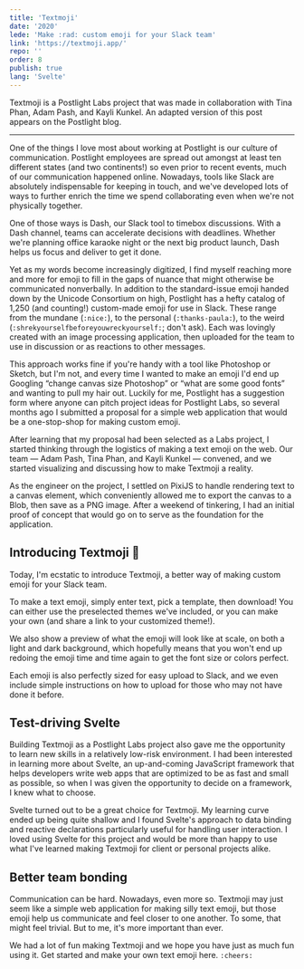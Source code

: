```yaml
---
title: 'Textmoji'
date: '2020'
lede: 'Make :rad: custom emoji for your Slack team'
link: 'https://textmoji.app/'
repo: ''
order: 8
publish: true
lang: 'Svelte'
---
```




<section class="blog-section">

<p><XA href="https://textmoji.app/">Textmoji</XA> is a <XA href="https://postlight.com/labs">Postlight Labs</XA> project that was made in collaboration with Tina Phan, Adam Pash, and Kayli Kunkel. An adapted version of this post appears on the Postlight <XA href="https://postlight.com/insights/introducing-textmoji">blog</XA>.</p>

<hr />

One of the things I love most about working at Postlight is our culture of communication. Postlight employees are spread out amongst at least ten different states (and <XA href="https://postlight.com/insights/meet-postlight-lebanon">two continents</XA>!) so even prior to recent events, much of our communication happened online. Nowadays, tools like Slack are absolutely indispensable for keeping in touch, and we've developed <XA href="https://dashforslack.com/">lots</XA> <XA href="https://postlight.com/insights/remote-workers-are-power-users">of</XA> <XA href="https://postlight.com/insights/using-emoji-based-workflows-in-slack">ways</XA> to further enrich the time we spend collaborating even when we're not physically together.

One of those ways is <XA href="https://postlight.com/labs/dash-for-slack">Dash</XA>, our Slack tool to timebox discussions. With a Dash channel, teams can accelerate decisions with deadlines. Whether we're planning office karaoke night or the next big product launch, Dash helps us focus and deliver to get it done.

Yet as my words become increasingly digitized, I find myself reaching more and more for emoji to fill in the gaps of nuance that might otherwise be communicated nonverbally. In addition to the standard-issue emoji handed down by the Unicode Consortium on high, Postlight has a hefty catalog of 1,250 (and counting!) custom-made emoji for use in Slack. These range from the mundane (`:nice:`), to the personal (`:thanks-paula:`), to the weird (`:shrekyourselfbeforeyouwreckyourself:`; don't ask). Each was lovingly created with an image processing application, then uploaded for the team to use in discussion or as reactions to other messages.

<div class="blog-inset">
  <ZoomImage
    src={slack}
    caption={"Some of the mamny custom emoji we use at Postlight"}
  />
</div>

This approach works fine if you're handy with a tool like Photoshop or Sketch, but I'm not, and every time I wanted to make an emoji I'd end up Googling “change canvas size Photoshop” or “what are some good fonts” and wanting to pull my hair out. Luckily for me, Postlight has a suggestion form where anyone can pitch project ideas for Postlight Labs, so several months ago I submitted a proposal for a simple web application that would be a one-stop-shop for making custom emoji. 

After learning that my proposal had been selected as a Labs project, I started thinking through the logistics of making a text emoji on the web. Our team — Adam Pash, Tina Phan, and Kayli Kunkel — convened, and we started visualizing and discussing how to make Textmoji a reality.

As the engineer on the project, I settled on <XA href="https://pixijs.com/">PixiJS</XA> to handle rendering text to a <XA href="https://developer.mozilla.org/en-US/docs/Web/API/Canvas_API">canvas</XA> element, which conveniently allowed me to export the canvas to a <XA href="https://developer.mozilla.org/en-US/docs/Web/API/Blob">Blob</XA>, then save as a PNG image. After a weekend of tinkering, I had an initial proof of concept that would go on to serve as the foundation for the application.

<div class="blog-inset">
  <ZoomImage
    src={wip}
    caption={"Textmoji v0.1, in sore need of a product designer"}
  />
</div>

## Introducing Textmoji 🎉

Today, I'm ecstatic to introduce <XA href="https://textmoji.app/">Textmoji</XA>, a better way of making custom emoji for your Slack team.

<div class="blog-inset">
  <ZoomImage
    src={final}
  />
</div>

To make a text emoji, simply enter text, pick a template, then download! You can either use the preselected themes we've included, or you can make your own (and <XA href="https://textmoji.app/?paletteName=NunitoSans&text=super%20cool%21&fStyle=Bungee&fColor=07469d&bgShape=squircle&bgColor=f1e9e6&bWidth=0&bStyle=none&bColor=FF6507">share a link</XA> to your customized theme!).

We also show a preview of what the emoji will look like at scale, on both a light and dark background, which hopefully means that you won't end up redoing the emoji time and time again to get the font size or colors perfect. 

<div class="blog-inset">
  <ZoomImage
    src={thx}
    caption={"Make sure contrast looks good for both light and dark themes"}
  />
</div>

Each emoji is also perfectly sized for easy upload to Slack, and we even include simple instructions on how to upload for those who may not have done it before.

## Test-driving Svelte

Building Textmoji as a Postlight Labs project also gave me the opportunity to learn new skills in a relatively low-risk environment. I had been interested in learning more about <XA href="https://svelte.dev/">Svelte</XA>, an up-and-coming JavaScript framework that helps developers write web apps that are optimized to be as fast and small as possible, so when I was given the opportunity to decide on a framework, I knew what to choose. 

Svelte turned out to be a great choice for Textmoji. My learning curve ended up being quite shallow and I found Svelte's approach to <XA href="https://svelte.dev/tutorial/text-inputs">data binding</XA> and <XA href="https://svelte.dev/tutorial/reactive-declarations">reactive declarations</XA> particularly useful for handling user interaction. I loved using Svelte for this project and would be more than happy to use what I've learned making Textmoji for client or personal projects alike.

## Better team bonding

Communication can be hard. Nowadays, even more so. Textmoji may just seem like a simple web application for making silly text emoji, but those emoji help us communicate and feel closer to one another. To some, that might feel trivial. But to me, it's more important than ever.

We had a lot of fun making Textmoji and we hope you have just as much fun using it. Get started and make your own text emoji <XA href="https://textmoji.app/">here</XA>. `:cheers:`

</section>